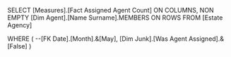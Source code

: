 SELECT
	[Measures].[Fact Assigned Agent Count] ON COLUMNS,
	NON EMPTY [Dim Agent].[Name Surname].MEMBERS ON ROWS
FROM [Estate Agency]

WHERE ( 
--[FK Date].[Month].&[May],
[Dim Junk].[Was Agent Assigned].&[False]
)

